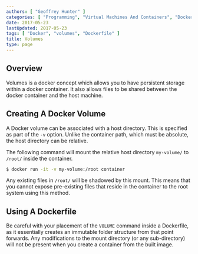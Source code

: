 ```yaml
---
authors: [ "Geoffrey Hunter" ]
categories: [ "Programming", "Virtual Machines And Containers", "Docker" ]
date: 2017-05-23
lastUpdated: 2017-05-23
tags: [ "Docker", "volumes", "Dockerfile" ]
title: Volumes
type: page
---
```


<h2>Overview</h2>

<p>Volumes is a docker concept which allows you to have persistent storage within a docker container. It also allows files to be shared between the docker container and the host machine.</p>

<h2>Creating A Docker Volume</h2>

<p>A Docker volume can be associated with a host directory. This is specified as part of the <code>-v</code> option. Unlike the container path, which must be absolute, the host directory can be relative.</p>

<p>The following command will mount the relative host directory <code>my-volume/</code> to <code>/root/</code> inside the container.</p>

```bash
$ docker run -it -v my-volume:/root container
```

<Aside type="note">
Any existing files in <code>/root/</code> will be shadowed by this mount. This means that you cannot expose pre-existing files that reside in the container to the root system using this method.
</Aside>

## Using A Dockerfile

Be careful with your placement of the `VOLUME` command inside a Dockerfile, as it essentially creates an immutable folder structure from that point forwards. Any modifications to the mount directory (or any sub-directory) will not be present when you create a container from the built image.